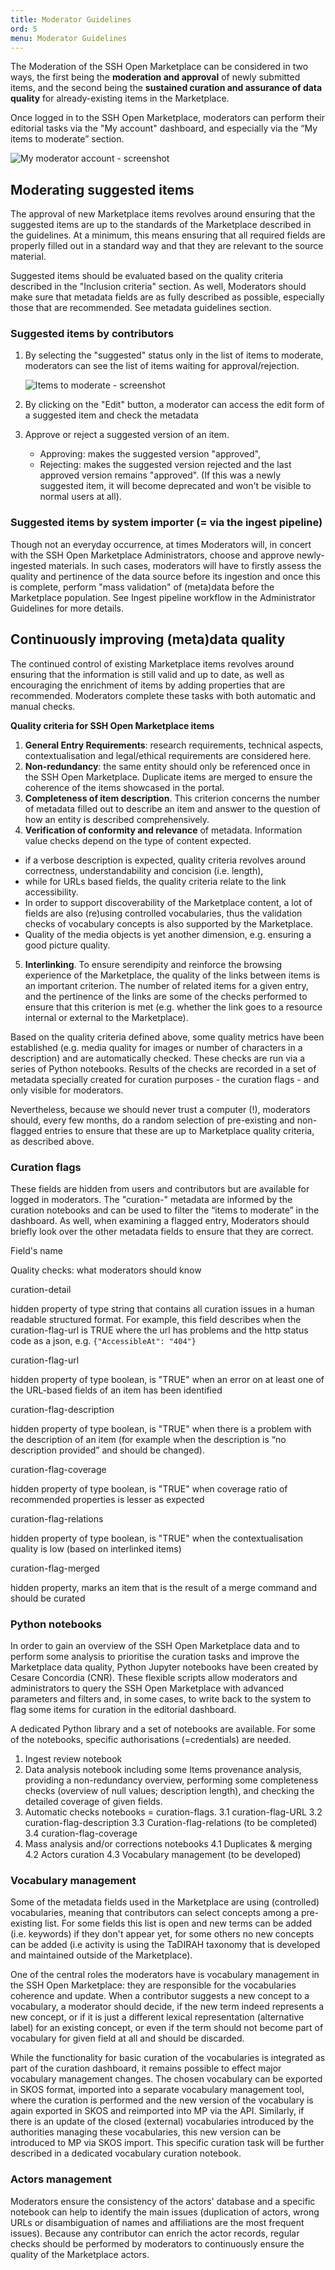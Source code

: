 ```yaml
---
title: Moderator Guidelines
ord: 5
menu: Moderator Guidelines
---
```


The Moderation of the SSH Open Marketplace can be considered in two ways, the
first being the **moderation and approval** of newly submitted items, and the
second being the **sustained curation and assurance of data quality** for
already-existing items in the Marketplace.

Once logged in to the SSH Open Marketplace, moderators can perform their
editorial tasks via the "My account" dashboard, and especially via the “My items
to moderate” section.

![My moderator account - screenshot](/assets/images/screenshot-2022-01-13-at-17.20.10.png "My moderator account - screenshot")

## Moderating suggested items

The approval of new Marketplace items revolves around ensuring that the
suggested items are up to the standards of the Marketplace described in the
guidelines. At a minimum, this means ensuring that all required fields are
properly filled out in a standard way and that they are relevant to the source
material.

Suggested items should be evaluated based on the quality criteria described in
the "Inclusion criteria" section. As well, Moderators should make sure that
metadata fields are as fully described as possible, especially those that are
recommended. See metadata guidelines section.

### Suggested items by contributors

1. By selecting the "suggested" status only in the list of items to moderate,
   moderators can see the list of items waiting for approval/rejection.

   ![Items to moderate - screenshot](/assets/images/moder_item.png "Items to moderate - screenshot")

2. By clicking on the "Edit" button, a moderator can access the edit form of a
   suggested item and check the metadata
3. Approve or reject a suggested version of an item.

   - Approving: makes the suggested version "approved",
   - Rejecting: makes the suggested version rejected and the last approved
     version remains "approved". (If this was a newly suggested item, it will
     become deprecated and won't be visible to normal users at all).

### Suggested items by system importer (= via the ingest pipeline)

Though not an everyday occurrence, at times Moderators will, in concert with the
SSH Open Marketplace Administrators, choose and approve newly-ingested
materials. In such cases, moderators will have to firstly assess the quality and
pertinence of the data source before its ingestion and once this is complete,
perform "mass validation" of (meta)data before the Marketplace population. See
Ingest pipeline workflow in the Administrator Guidelines for more details.

## Continuously improving (meta)data quality

The continued control of existing Marketplace items revolves around ensuring
that the information is still valid and up to date, as well as encouraging the
enrichment of items by adding properties that are recommended. Moderators
complete these tasks with both automatic and manual checks.

**Quality criteria for SSH Open Marketplace items**

1. **General Entry Requirements**: research requirements, technical aspects,
   contextualisation and legal/ethical requirements are considered here.
2. **Non-redundancy**: the same entity should only be referenced once in the SSH
   Open Marketplace. Duplicate items are merged to ensure the coherence of the
   items showcased in the portal.
3. **Completeness of item description**. This criterion concerns the number of
   metadata filled out to describe an item and answer to the question of how an
   entity is described comprehensively.
4. **Verification of conformity and relevance** of metadata. Information value
   checks depend on the type of content expected.

- if a verbose description is expected, quality criteria revolves around
  correctness, understandability and concision (i.e. length),
- while for URLs based fields, the quality criteria relate to the link
  accessibility.
- In order to support discoverability of the Marketplace content, a lot of
  fields are also (re)using controlled vocabularies, thus the validation checks
  of vocabulary concepts is also supported by the Marketplace.
- Quality of the media objects is yet another dimension, e.g. ensuring a good
  picture quality.

5. **Interlinking**. To ensure serendipity and reinforce the browsing experience
   of the Marketplace, the quality of the links between items is an important
   criterion. The number of related items for a given entry, and the pertinence
   of the links are some of the checks performed to ensure that this criterion
   is met (e.g. whether the link goes to a resource internal or external to the
   Marketplace).

Based on the quality criteria defined above, some quality metrics have been
established (e.g. media quality for images or number of characters in a
description) and are automatically checked. These checks are run via a series of
Python notebooks. Results of the checks are recorded in a set of metadata
specially created for curation purposes - the curation flags - and only visible
for moderators.

Nevertheless, because we should never trust a computer (!), moderators should,
every few months, do a random selection of pre-existing and non-flagged entries
to ensure that these are up to Marketplace quality criteria, as described above.

### Curation flags

These fields are hidden from users and contributors but are available for logged
in moderators. The "curation-" metadata are informed by the curation notebooks
and can be used to filter the “items to moderate” in the dashboard. As well,
when examining a flagged entry, Moderators should briefly look over the other
metadata fields to ensure that they are correct.

<div className="grid" style="grid-template-columns: 150px 1fr; gap: 2rem 1rem">

Field's name

Quality checks: what moderators should know

curation-detail

hidden property of type string that contains all curation issues in a human
readable structured format. For example, this field describes when the
curation-flag-url is TRUE where the url has problems and the http status code as
a json, e.g. `{"AccessibleAt": "404"}`

curation-flag-url

hidden property of type boolean, is "TRUE" when an error on at least one of the
URL-based fields of an item has been identified

curation-flag-description

hidden property of type boolean, is "TRUE" when there is a problem with the
description of an item (for example when the description is “no description
provided” and should be changed).

curation-flag-coverage

hidden property of type boolean, is "TRUE" when coverage ratio of recommended
properties is lesser as expected

curation-flag-relations

hidden property of type boolean, is "TRUE" when the contextualisation quality is
low (based on interlinked items)

curation-flag-merged

hidden property, marks an item that is the result of a merge command and should
be curated

</div>

### Python notebooks

In order to gain an overview of the SSH Open Marketplace data and to perform
some analysis to prioritise the curation tasks and improve the Marketplace data
quality, Python Jupyter notebooks have been created by Cesare Concordia (CNR).
These flexible scripts allow moderators and administrators to query the SSH Open
Marketplace with advanced parameters and filters and, in some cases, to write
back to the system to flag some items for curation in the editorial dashboard.

A dedicated Python library and a set of notebooks are available. For some of the
notebooks, specific authorisations (=credentials) are needed.

1. Ingest review notebook
2. Data analysis notebook including some Items provenance analysis, providing a
   non-redundancy overview, performing some completeness checks (overview of
   null values; description length), and checking the detailed coverage of given
   fields.
3. Automatic checks notebooks = curation-flags. 3.1 curation-flag-URL 3.2
   curation-flag-description 3.3 Curation-flag-relations (to be completed) 3.4
   curation-flag-coverage
4. Mass analysis and/or corrections notebooks 4.1 Duplicates & merging 4.2
   Actors curation 4.3 Vocabulary management (to be developed)

### Vocabulary management

Some of the metadata fields used in the Marketplace are using (controlled)
vocabularies, meaning that contributors can select concepts among a pre-existing
list. For some fields this list is open and new terms can be added (i.e.
keywords) if they don't appear yet, for some others no new concepts can be added
(i.e activity is using the TaDIRAH taxonomy that is developed and maintained
outside of the Marketplace).

One of the central roles the moderators have is vocabulary management in the SSH
Open Marketplace: they are responsible for the vocabularies coherence and
update. When a contributor suggests a new concept to a vocabulary, a moderator
should decide, if the new term indeed represents a new concept, or if it is just
a different lexical representation (alternative label) for an existing concept,
or even if the term should not become part of vocabulary for given field at all
and should be discarded.

While the functionality for basic curation of the vocabularies is integrated as
part of the curation dashboard, it remains possible to effect major vocabulary
management changes. The chosen vocabulary can be exported in SKOS format,
imported into a separate vocabulary management tool, where the curation is
performed and the new version of the vocabulary is again exported in SKOS and
reimported into MP via the API. Similarly, if there is an update of the closed
(external) vocabularies introduced by the authorities managing these
vocabularies, this new version can be introduced to MP via SKOS import. This
specific curation task will be further described in a dedicated vocabulary
curation notebook.

### Actors management

Moderators ensure the consistency of the actors' database and a specific
notebook can help to identify the main issues (duplication of actors, wrong URLs
or disambiguation of names and affiliations are the most frequent issues).
Because any contributor can enrich the actor records, regular checks should be
performed by moderators to continuously ensure the quality of the Marketplace
actors.
